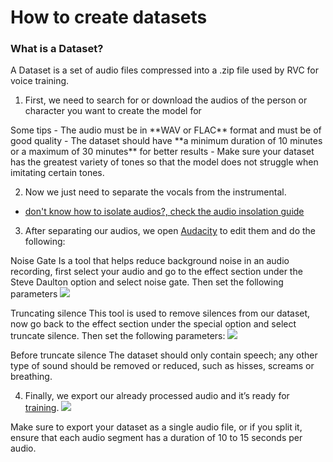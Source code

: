 
# How to create datasets

### What is a Dataset?

A Dataset is a set of audio files compressed into a .zip file used by RVC for voice training.

1. First, we need to search for or download the audios of the person or character you want to create the model for

<Callout type="info" emoji="ℹ️">
  Some tips - The audio must be in **WAV or FLAC** format and must be of good
  quality - The dataset should have **a minimum duration of 10 minutes or a
  maximum of 30 minutes** for better results - Make sure your dataset has the
  greatest variety of tones so that the model does not struggle when imitating
  certain tones.
</Callout>

2. Now we just need to separate the vocals from the instrumental.

- [don't know how to isolate audios?, check the audio insolation guide](/guides/Audio/Audio.md)

3. After separating our audios, we open [Audacity](https://www.audacityteam.org/download/) to edit them and do the following:

Noise Gate
Is a tool that helps reduce background noise in an audio recording, first select your audio and go to the effect section under the Steve Daulton option and select noise gate. Then set the following parameters
![](/Noise-Gate.png)

Truncating silence
This tool is used to remove silences from our dataset, now go back to the effect section under the special option and select truncate silence. Then set the following parameters:
![](/Truncate.png)

<Callout type="warning" emoji="⚠️">
  Before truncate silence The dataset should only contain speech; any other type
  of sound should be removed or reduced, such as hisses, screams or breathing.
</Callout>

4. Finally, we export our already processed audio and it’s ready for [training](/get-started/training.md/).
   ![](/Guardar.png)

<Callout type="info" emoji="ℹ️">
  Make sure to export your dataset as a single audio file, or if you split it,
  ensure that each audio segment has a duration of 10 to 15 seconds per audio.
</Callout>
